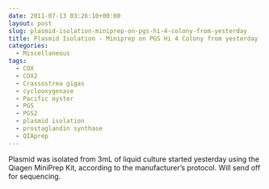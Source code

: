 ```yaml
---
date: 2011-07-13 03:26:10+00:00
layout: post
slug: plasmid-isolation-miniprep-on-pgs-hi-4-colony-from-yesterday
title: Plasmid Isolation - Miniprep on PGS Hi 4 Colony from yesterday
categories:
  - Miscellaneous
tags:
  - COX
  - COX2
  - Crassostrea gigas
  - cyclooxygenase
  - Pacific oyster
  - PGS
  - PGS2
  - plasmid isolation
  - prostaglandin synthase
  - QIAprep
---
```


Plasmid was isolated from 3mL of liquid culture started yesterday using the Qiagen MiniPrep Kit, according to the manufacturer's protocol. Will send off for sequencing.
